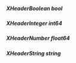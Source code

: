 ##### **XHeaderBoolean** bool

##### **XHeaderInteger** int64

##### **XHeaderNumber** float64

##### **XHeaderString** string

